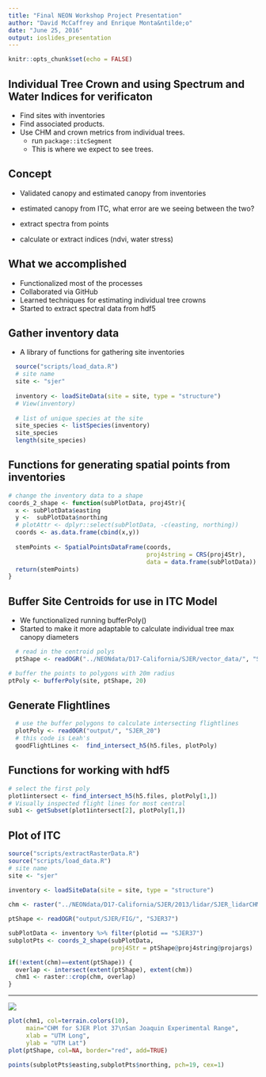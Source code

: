 ```yaml
---
title: "Final NEON Workshop Project Presentation"
author: "David McCaffrey and Enrique Monta&ntilde;o"
date: "June 25, 2016"
output: ioslides_presentation
---
```


```r
knitr::opts_chunk$set(echo = FALSE)
```


## Individual Tree Crown and using Spectrum and Water Indices for verificaton

- Find sites with inventories
- Find associated products.  
- Use CHM and crown metrics from individual trees.
  - run `package::itcSegment`
  - This is where we expect to see trees. 

## Concept
 - Validated canopy and estimated canopy from inventories
 - estimated canopy from ITC, what error are we seeing between the two?

 - extract spectra from points
 - calculate or extract indices (ndvi, water stress)

## What we accomplished

 - Functionalized most of the processes
 - Collaborated via GitHub
 - Learned techniques for estimating individual tree crowns
 - Started to extract spectral data from hdf5

## Gather inventory data

 - A library of functions for gathering site inventories
 
```r
  source("scripts/load_data.R")
  # site name
  site <- "sjer"
  
  inventory <- loadSiteData(site = site, type = "structure")
  # View(inventory)
  
  # list of unique species at the site
  site_species <- listSpecies(inventory)
  site_species
  length(site_species)

```

## Functions for generating spatial points from inventories

```r
# change the inventory data to a shape
coords_2_shape <- function(subPlotData, proj4Str){
  x <- subPlotData$easting
  y <-  subPlotData$northing
  # plotAttr <- dplyr::select(subPlotData, -c(easting, northing))
  coords <- as.data.frame(cbind(x,y))
  
  stemPoints <- SpatialPointsDataFrame(coords, 
                                       proj4string = CRS(proj4Str),
                                       data = data.frame(subPlotData))
  return(stemPoints)
}
```

## Buffer Site Centroids for use in ITC Model
 - We functionalized running bufferPoly()
 - Started to make it more adaptable to calculate individual tree max canopy diameters
```r
  # read in the centroid polys
  ptShape <- readOGR("../NEONdata/D17-California/SJER/vector_data/", "SJER_plot_centroids")

# buffer the points to polygons with 20m radius
ptPoly <- bufferPoly(site, ptShape, 20)

```


## Generate Flightlines

```r
  # use the buffer polygons to calculate intersecting flightlines
  plotPoly <- readOGR("output/", "SJER_20")
  # this code is Leah's
  goodFlightLines <-  find_intersect_h5(h5.files, plotPoly)

```

## Functions for working with hdf5
```r

# select the first poly
plot1intersect <- find_intersect_h5(h5.files, plotPoly[1,])
# Visually inspected flight lines for most central
sub1 <- getSubset(plot1intersect[2], plotPoly[1,])

```

## Plot of ITC

```r
source("scripts/extractRasterData.R")
source("scripts/load_data.R")
# site name
site <- "sjer"
  
inventory <- loadSiteData(site = site, type = "structure")

chm <- raster("../NEONdata/D17-California/SJER/2013/lidar/SJER_lidarCHM.tif")

ptShape <- readOGR("output/SJER/FIG/", "SJER37")

subPlotData <- inventory %>% filter(plotid == "SJER37")
subplotPts <- coords_2_shape(subPlotData,
                             proj4Str = ptShape@proj4string@projargs)

if(!extent(chm)==extent(ptShape)) {
  overlap <- intersect(extent(ptShape), extent(chm))
  chm1 <- raster::crop(chm, overlap)
}

```

***
![]("final_plot.pdf")

```r
plot(chm1, col=terrain.colors(10), 
     main="CHM for SJER Plot 37\nSan Joaquin Experimental Range",
     xlab = "UTM Long",
     ylab = "UTM Lat")
plot(ptShape, col=NA, border="red", add=TRUE)

points(subplotPts$easting,subplotPts$northing, pch=19, cex=1)

```



